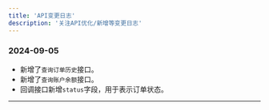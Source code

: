 ```yaml
---
title: 'API变更日志'
description: '关注API优化/新增等变更日志'
---
```


### 2024-09-05

- 新增了`查询订单历史`接口。
- 新增了`查询账户余额`接口。
- 回调接口新增`status`字段，用于表示订单状态。

-------------------------------------------------------------
